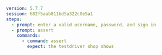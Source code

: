 ```yaml
version: 5.7.7
session: 682f5aab811bd5a322c0e5a1
steps:
  - prompt: enter a valid username, password, and sign in
  - prompt: assert  
    commands:
      - command: assert
        expect: the testdriver shop shows
```
